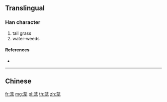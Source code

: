 {{character info/new}}
{{also|蘢}}
==Translingual==

===Han character===
{{Han char|rn=140|rad=艸|as=05|sn=11|four=|canj=TIKP}}

# tall grass
# water-weeds

====References====
* {{Han ref|kx=1027.201|hdz=53189.010|uh=830F|ud=33551}}

----

==Chinese==
{{zh-see|蘢}}

[[fr:茏]]
[[mg:茏]]
[[pl:茏]]
[[th:茏]]
[[zh:茏]]